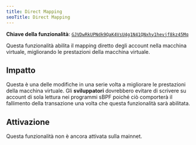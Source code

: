 ```yaml
---
title: Direct Mapping
seoTitle: Direct Mapping
---
```


**Chiave della funzionalità**:
[`GJVDwRkUPNdk9QaK4VsU4g1N41QNxhy1hevjf8kz45Mq`](https://explorer.solana.com/address/GJVDwRkUPNdk9QaK4VsU4g1N41QNxhy1hevjf8kz45Mq)

Questa funzionalità abilita il mapping diretto degli account nella macchina
virtuale, migliorando le prestazioni della macchina virtuale.

## Impatto

Questa è una delle modifiche in una serie volta a migliorare le prestazioni
della macchina virtuale. Gli **sviluppatori** dovrebbero evitare di scrivere su
account di sola lettura nei programmi sBPF poiché ciò comporterà il fallimento
della transazione una volta che questa funzionalità sarà abilitata.

## Attivazione

Questa funzionalità non è ancora attivata sulla mainnet.
